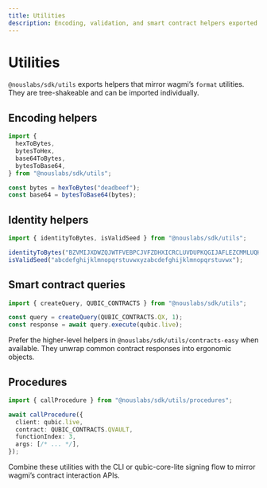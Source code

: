 ```yaml
---
title: Utilities
description: Encoding, validation, and smart contract helpers exported from the SDK.
---
```


# Utilities

`@nouslabs/sdk/utils` exports helpers that mirror wagmi’s `format` utilities. They are tree-shakeable and can be imported individually.

## Encoding helpers

```ts
import {
  hexToBytes,
  bytesToHex,
  base64ToBytes,
  bytesToBase64,
} from "@nouslabs/sdk/utils";

const bytes = hexToBytes("deadbeef");
const base64 = bytesToBase64(bytes);
```

## Identity helpers

```ts
import { identityToBytes, isValidSeed } from "@nouslabs/sdk/utils";

identityToBytes("BZVMIJXDWZQJWTFVEBPCJVFZDHXICRCLUVDUPKQGIJAFLEZCMMLUQHTXEXWA");
isValidSeed("abcdefghijklmnopqrstuvwxyzabcdefghijklmnopqrstuvwx");
```

## Smart contract queries

```ts
import { createQuery, QUBIC_CONTRACTS } from "@nouslabs/sdk/utils";

const query = createQuery(QUBIC_CONTRACTS.QX, 1);
const response = await query.execute(qubic.live);
```

Prefer the higher-level helpers in `@nouslabs/sdk/utils/contracts-easy` when available. They unwrap common contract responses into ergonomic objects.

## Procedures

```ts
import { callProcedure } from "@nouslabs/sdk/utils/procedures";

await callProcedure({
  client: qubic.live,
  contract: QUBIC_CONTRACTS.QVAULT,
  functionIndex: 3,
  args: [/* ... */],
});
```

Combine these utilities with the CLI or qubic-core-lite signing flow to mirror wagmi’s contract interaction APIs.
